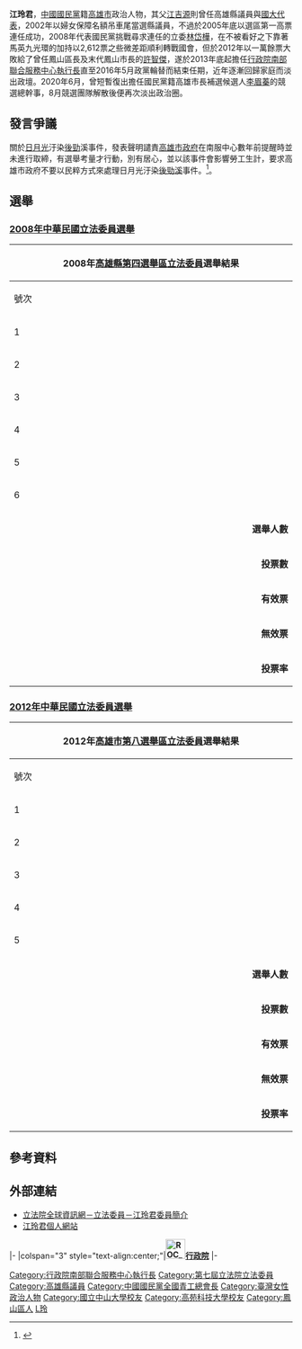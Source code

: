 {{Infobox AM
| name                = 江玲君<br>Chiang, Lin-Chun
| image               =
| order1              =[[File:ROC_Executive_Yuan_Logo.svg|25px]][[行政院南部聯合服務中心|行政院南部聯合服務中心]]<br>第9任[[行政院南部聯合服務中心|執行長]]
| term_start1         = 2013年12月2日
| term_end1           = 2016年5月20日
| appointer1          = 行政院長[[江宜樺|江宜樺]]
| order2              = {{ROC}}第7屆[[立法委員|立法委員]]
| term_start2         = 2008年2月1日
| term_end2           = 2012年1月31日
| constituency2       = [[高雄市第八選舉區|高雄縣第四選舉區]]→[[高雄市第八選舉區|高雄市第八選舉區]]<br>（[[鳳山市|鳳山市]]）
| majority2           = 74,062(50.22%)
| sex                 = 女
| birth_date          = {{Birth date and age|1975|4|12}}
| birth_place         = {{TWN}}[[高雄縣|高雄縣]]<br>（今[[高雄市|高雄市]]）
| death_date          =
| death_place         =
| nationality         = {{ROC}}
| party               = {{KMT}}
| spouse              = [[黃同成|黃同成]] 
| alma_mater          = 
| educate = 
*[[國立中山大學|國立中山大學]]高階公共政策碩士
*[[高苑科技大學|高苑技術學院]]企業管理系學士
| past =
* [[高雄市議會|高雄縣議會]]教育、財政小組第二召集人
* 校園安全專案小組召集人
* 中國國民黨婦聯會常委
* 高雄縣議會紀律委員會委員
* 高雄縣黨部青年副主委
* [[鳳山區|鳳山市]]馬英九後援會召集人
* 義勇消防隊鳳山中隊中隊長
* 國民黨高雄縣青年工作會總會長
* 高雄縣冰球委員會主任委員
* 高雄縣社會青年工作協會理事長
* 中國國民黨全國青年工作會總會長
* 中國國民黨中央常務委員
* 高雄縣議員（2002年3月1日－2008年2月1日）
* 立法院（第7屆）委員<br>（2008年2月1日－2012年2月1日)
* [[行政院南部聯合服務中心|行政院南部聯合服務中心執行長]]（2013年12月2日－2016年5月20日）
}}

'''江玲君'''{{BD|1975年4月12日|}}，[[中國國民黨|中國國民黨]]籍[[高雄市|高雄市]]政治人物，其父[[江吉源|江吉源]]則曾任高雄縣議員與[[國大代表|國大代表]]，2002年以婦女保障名額吊車尾當選縣議員，不過於2005年底以選區第一高票連任成功，2008年代表國民黨挑戰尋求連任的立委[[林岱樺|林岱樺]]，在不被看好之下靠著馬英九光環的加持以2,612票之些微差距順利轉戰國會，但於2012年以一萬餘票大敗給了曾任鳳山區長及末代鳳山市長的[[許智傑|許智傑]]，遂於2013年底起擔任[[行政院南部聯合服務中心|行政院南部聯合服務中心執行長]]直至2016年5月政黨輪替而結束任期，近年逐漸回歸家庭而淡出政壇。2020年6月，曾短暫復出擔任國民黨籍高雄市長補選候選人[[李眉蓁|李眉蓁]]的競選總幹事，8月競選團隊解散後便再次淡出政治圈。

==發言爭議==
關於[[日月光集團|日月光]]汙染[[後勁|後勁]]溪事件，發表聲明譴責[[高雄市政府|高雄市政府]]在南服中心數年前提醒時並未進行取締，有選舉考量才行動，別有居心，並以該事件會影響勞工生計，要求高雄市政府不要以民粹方式來處理日月光汙染[[後勁溪|後勁溪]]事件。<ref>{{Cite web |url=http://www.ettoday.net/news/20131217/307499.htm |title=高市拖2月為選舉？江玲君：不能以民粹動作追殺日月光 |access-date=2013-12-17 |archive-date=2020-05-06 |archive-url=https://web.archive.org/web/20200506232534/https://www.ettoday.net/news/20131217/307499.htm |dead-url=no }}</ref>。

==選舉==
===[[2008年中華民國立法委員選舉|2008年中華民國立法委員選舉]]===
{|class="wikitable collapsible" style="text-align:center"
|-
! colspan="7" width=620px|2008年[[高雄市第八選舉區|高雄縣第四選舉區]][[立法委員|立法委員]]選舉結果
|-
!width=35|號次
!width=55| 候選人
!width=120| 政黨
!width=75| 得票數
!width=75| 得票率
!width=49| 當選標記
|-
|1||[[陳明政|陳明政]]||{{第三社會黨}}||style="border-left:4px solid #33a3a3;" align="right"|204
|align="right"|0.13%
|align="center"|
|-
|2||[[吳隆傑|吳隆傑]]||{{Tsu}}||style="border-left:4px solid #C69E6A;" align="right"|1,095
|align="right"|0.74%
|align="center"|
|-
|3||[[張美嫻|張美嫻]]||<!-- 注释出：[[File:Civil_Party_Taiwan.JPG|20px]] --> [[公民黨_(台灣)|公民黨]]||style="border-left:4px solid #DC143C;" align="right"|266
|align="right"|0.18%
|align="center"|
|-
|4||[[劉政瑋|劉政瑋]]|| <!-- 注释出：[[檔案:TFP_logo.jpg|20px]] --> [[台灣農民黨|台灣農民黨]]||style="border-left:4px solid #1f8b76;" align="right"|377
|align="right"|0.25%
|align="center"|
|-
|5||'''[[林岱樺|林岱樺]]'''||{{Dpp}}||style="border-left:4px solid #1B9431;" align="right"|71,450
|align="right"|48.45%
|align="center"|
|-
|6||江玲君||{{kmt}}||style="border-left:4px solid #000099;" align="right"|74,062
|align="right"|50.22%
|align="center"|[[File:Vote1.svg|20px]]
|- bgcolor=EEEEEE 
| colspan="3" align="right" | '''選舉人數''' || colspan="3" align="left" |　243,294
|- bgcolor=EEEEEE 
| colspan="3" align="right" | '''投票數''' || colspan="3" align="left" |　147,321
|- bgcolor=EEEEEE 
| colspan="3" align="right" | '''有效票''' || colspan="3" align="left" |　145,153
|- bgcolor=EEEEEE 
| colspan="3" align="right" | '''無效票''' || colspan="3" align="left" |　2,168
|- bgcolor=EEEEEE 
| colspan="3" align="right" | '''投票率''' || colspan="3" align="left" |　60.55%
|}

===[[2012年中華民國立法委員選舉|2012年中華民國立法委員選舉]]===
{|class="wikitable collapsible" style="text-align:center"
|-
! colspan="7" width=620px|2012年[[高雄市第八選舉區|高雄市第八選舉區]][[立法委員|立法委員]]選舉結果
|-
!width=35|號次
!width=55| 候選人
!width=120| 政黨
!width=75| 得票數
!width=75| 得票率
!width=49| 當選標記
|-
|1||[[林景元_(政治人物)|林景元]]||{{Nonp}}||style="border-left:4px solid #000000;" align="right"|2,370
|align="right"|1.18%
|align="center"|
|-
|2||[[鄭復華|鄭復華]]||{{Nonp}}||style="border-left:4px solid #000000;" align="right"|3,069
|align="right"|1.52%
|align="center"|
|-
|3||[[黃謙福|黃謙福]]||[[File:Green_Great.png|20px]] [[人民最大黨|人民最大黨]]||style="border-left:4px solid #006D33;" align="right"|777
|align="right"|0.38%
|align="center"|
|-
|4||[[許智傑|許智傑]]||{{Dpp}}||style="border-left:4px solid #1B9431;" align="right"|104,292
|align="right"|51.96%
|align="center"|[[File:Vote1.svg|20px]]
|-
|5||'''江玲君'''||{{kmt}}||style="border-left:4px solid #000099;" align="right"|90,186
|align="right"|44.93%
|align="center"|
|- bgcolor=EEEEEE 
| colspan="3" align="right" | '''選舉人數''' || colspan="3" align="left" |　266,958
|- bgcolor=EEEEEE 
| colspan="3" align="right" | '''投票數''' || colspan="3" align="left" |　203,173
|- bgcolor=EEEEEE 
| colspan="3" align="right" | '''有效票''' || colspan="3" align="left" |　200,694
|- bgcolor=EEEEEE 
| colspan="3" align="right" | '''無效票''' || colspan="3" align="left" |　2,479
|- bgcolor=EEEEEE 
| colspan="3" align="right" | '''投票率''' || colspan="3" align="left" |　76.11%
|}

==參考資料==
{{reflist}}

==外部連結==
*[http://www.ly.gov.tw/03_leg/0301_main/legIntro.action?lgno=00008&stage=7 立法院全球資訊網－立法委員－江玲君委員簡介] {{Wayback|url=http://www.ly.gov.tw/03_leg/0301_main/legIntro.action?lgno=00008&stage=7 |date=20161018233404 }}
*[https://web.archive.org/web/20120218004721/http://www.smile-linchun.url.tw/index.aspx 江玲君個人網站]

{{start box}}
{{s-off}}
|-
|colspan="3" style="text-align:center;"|'''[[File:ROC_Executive_Yuan_Logo.svg|35px]][[行政院|行政院]]'''
|-
{{s-before|[[龔瑞維|龔瑞維]]}}
{{s-title|[[行政院南部聯合服務中心|行政院南部聯合服務中心]]執行長<br><small>第八任<br>2013年12月1日－2016年5月20日}}
{{s-after|[[黃義佑|黃義佑]]}}
{{end box}}

{{中華民國第七屆立法委員}}

{{DEFAULTSORT:Jiang江}}
[[Category:行政院南部聯合服務中心執行長|Category:行政院南部聯合服務中心執行長]]
[[Category:第七屆立法院立法委員|Category:第七屆立法院立法委員]]
[[Category:高雄縣議員|Category:高雄縣議員]]
[[Category:中國國民黨全國青工總會長|Category:中國國民黨全國青工總會長]]
[[Category:臺灣女性政治人物|Category:臺灣女性政治人物]]
[[Category:國立中山大學校友|Category:國立中山大學校友]]
[[Category:高苑科技大學校友|Category:高苑科技大學校友]]
[[Category:鳳山區人|Category:鳳山區人]]
[[Category:江姓|L玲]]